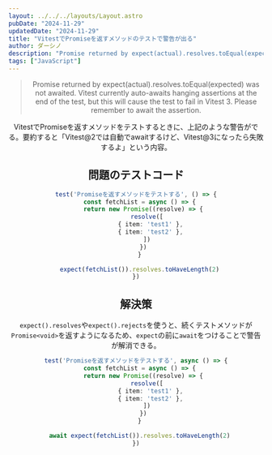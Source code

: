 ```yaml
---
layout: ../../../layouts/Layout.astro
pubDate: "2024-11-29"
updatedDate: "2024-11-29"
title: "VitestでPromiseを返すメソッドのテストで警告が出る"
author: ダーシノ
description: "Promise returned by expect(actual).resolves.toEqual(expected) was not awaited. Vitest currently auto-awaits hanging assertions at the end of the test, but this will cause the test to fail in Vitest 3. Please remember to await the assertion. VitestでPromiseを返すメソッドをテストするときに、上記のような警告がでる。要約すると「Vitest@2では自動でawaitするけど、Vitest@3になったら失敗するよ」という内容。"
tags: ["JavaScript"]
---
```



<Header {...frontmatter} />

> Promise returned by expect(actual).resolves.toEqual(expected) was not awaited. Vitest currently auto-awaits hanging assertions at the end of the test, but this will cause the test to fail in Vitest 3. Please remember to await the assertion.

VitestでPromiseを返すメソッドをテストするときに、上記のような警告がでる。要約すると「Vitest@2では自動でawaitするけど、Vitest@3になったら失敗するよ」という内容。

## 問題のテストコード

```ts
test('Promiseを返すメソッドをテストする', () => {
  const fetchList = async () => {
    return new Promise((resolve) => {
      resolve([
        { item: 'test1' },
        { item: 'test2' },
      ])
    })
  }

  expect(fetchList()).resolves.toHaveLength(2)
})
```

## 解決策

`expect().resolves`や`expect().rejects`を使うと、続くテストメソッドが`Promise<void>`を返すようになるため、`expect`の前に`await`をつけることで警告が解消できる。

```ts
test('Promiseを返すメソッドをテストする', async () => {
  const fetchList = async () => {
    return new Promise((resolve) => {
      resolve([
        { item: 'test1' },
        { item: 'test2' },
      ])
    })
  }

  await expect(fetchList()).resolves.toHaveLength(2)
})
```

